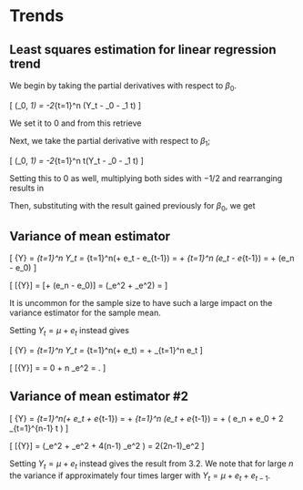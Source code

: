 # Trends

## Least squares estimation for linear regression trend

We begin by taking the partial derivatives with respect to $\beta_0$.

\[
\frac{\partial}{\partial{\beta_0}} \mathcal{Q}(\beta_0, \beta_1) =
  -2\sum_{t=1}^n (Y_t - \beta_0 - \beta_1 t)
\]

We set it to $0$ and from this retrieve

\begin{align*}
-2\sum_{t=1}^n (Y_t - \beta_0 - \beta_1 t) = & 0 \implies \\
\sum_{t=1}^n Y_t - n\beta_0 - \beta_1 \sum_{t=1}^n t = & 0 \implies \\
\beta_0 = \frac{\sum_{t=1}^n Y_t - \beta_1 \sum_{t=1}^n t}{n} = &
  \bar{Y} - \beta_1 \bar{t}
\end{align*}

Next, we take the partial derivative with respect to $\beta_1$;

\[
\frac{\partial}{\partial{\beta_1}} \mathcal{Q}(\beta_0, \beta_1) =
  -2\sum_{t=1}^n t(Y_t - \beta_0 - \beta_1 t)
\]

Setting this to $0$ as well, multiplying both sides with $-1/2$ and rearranging
results in

\begin{align*}
-2\sum_{t=1}^n t (Y_t - \beta_0 - \beta_1 t) = & 0 \implies \\
\beta_1 \sum_{t=1}^n t^2 = & \sum_{t=1}^n Y_t t - \beta_0 \sum_{t=1}^n t
\end{align*}

Then, substituting with the result gained previously for $\beta_0$, we get

\begin{align*}
\beta_1 \sum_{t=1}^n t^2 = & \sum_{t=1}^n Y_t t - 
 \left( \frac{\sum_{t=1}^n Y_t}{n} - \beta_1 \frac{\sum_{t=1}^n}{n} \right)
 \sum_{t=1}^n t \iff \\
\beta_1 \left( \sum_{t=1}^n t^2 - \frac{(\sum_{t=1}^n t)^2}{n} \right) = & 
  \sum_{t=1}^n Y_t t - \frac{\sum_{t=1}^n Y_t \sum_{t=1}^n t}{n} \iff \\
\beta_1 = & \frac{n\sum_{t=1}^n Y_tt - \sum_{t=1}^nY_t \sum_{t=1}^n t}{n \sum_{t=1}^n t^2 - \left( \sum_{t=1}^n t \right)^2} = 
  \frac{\sum_{t=1}^n (Y_t - \bar{Y})(t-\bar{t})}{\sum_{t=1}^n (t-\bar{t})^2} \quad \square
\end{align*}


## Variance of mean estimator

\[
  \bar{Y} = \frac{1}{n}\sum_{t=1}^n Y_t = \frac{1}{n} \sum_{t=1}^n(\mu + e_t - e_{t-1}) = 
    \mu + \frac{1}{n} \sum_{t=1}^n (e_t - e_{t-1}) = \mu + \frac{1}{n}(e_n - e_0)
\]

\[
  \text{Var}[\bar{Y}] = \text{Var}[\mu + \frac{1}{n}(e_n - e_0)] =
    \frac{1}{n^2}(\sigma_e^2 + \sigma_e^2) = \frac{2\sigma_e^2}{n^2}
\]

It is uncommon for the sample size to have such a large impact on the variance
estimator for the sample mean.

Setting $Y_t = \mu + e_t$ instead gives

\[
  \bar{Y} = \frac{1}{n}\sum_{t=1}^n Y_t = \frac{1}{n} \sum_{t=1}^n(\mu + e_t) = 
    \mu + \frac{1}{n} \sum_{t=1}^n e_t
\]

\[
  \text{Var}[\bar{Y}] = \text{Var} \left[ \mu + \frac{1}{n} \sum_{t=1}^n e_t \right] =
    0 + \frac{1}{n^2} \times n \sigma_e^2 = \frac{\sigma_e^2}{n}.
\]

## Variance of mean estimator #2

\[
  \bar{Y} = \frac{1}{n} \sum_{t=1}^n(\mu + e_t + e_{t-1}) = 
    \mu + \frac{1}{n} \sum_{t=1}^n (e_t + e_{t-1}) = \mu + \frac{1}{n} \left( e_n + e_0 + 2 \sum_{t=1}^{n-1} t \right)
\]

\[
  \text{Var}[\bar{Y}] = \frac{1}{n^2}(\sigma_e^2 + \sigma_e^2 + 4(n-1) \sigma_e^2 ) = \frac{1}{n^2}2(2n-1)\sigma_e^2
\]

Setting $Y_t = \mu + e_t$ instead gives the result from 3.2. We note that for
large $n$ the variance if approximately four times larger with
$Y_t = \mu + e_t + e_{t-1}$.

## 
